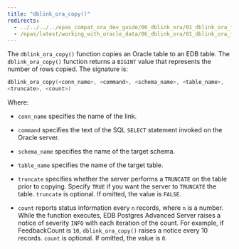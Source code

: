 ```yaml
---
title: "dblink_ora_copy()"
redirects:
  - ../../../../epas_compat_ora_dev_guide/06_dblink_ora/01_dblink_ora_functions_and_procedures/07_dblink_ora_copy #generated for docs/epas/reorg-role-use-case-mode
  - /epas/latest/working_with_oracle_data/06_dblink_ora/01_dblink_ora_functions_and_procedures/07_dblink_ora_copy/
---
```


<div id="dblink_ora_copy" class="registered_link"></div>

The `dblink_ora_copy()` function copies an Oracle table to an EDB table. The `dblink_ora_copy()` function returns a `BIGINT` value that represents the number of rows copied. The signature is:

```c
dblink_ora_copy(<conn_name>, <command>, <schema_name>, <table_name>,
<truncate>, <count>)
```

Where:

-   `conn_name` specifies the name of the link.

-   `command` specifies the text of the SQL `SELECT` statement invoked on the Oracle server.

-   `schema_name` specifies the name of the target schema.

-   `table_name` specifies the name of the target table.

-   `truncate` specifies whether the server performs a `TRUNCATE` on the table prior to copying. Specify `TRUE` if you want the server to `TRUNCATE` the table. `truncate` is optional. If omitted, the value is `FALSE`.

-   `count` reports status information every `n` records, where `n` is a number. While the function executes, EDB Postgres Advanced Server raises a notice of severity `INFO` with each iteration of the count. For example, if FeedbackCount is `10`, `dblink_ora_copy()` raises a notice every 10 records. `count` is optional. If omitted, the value is `0`.
